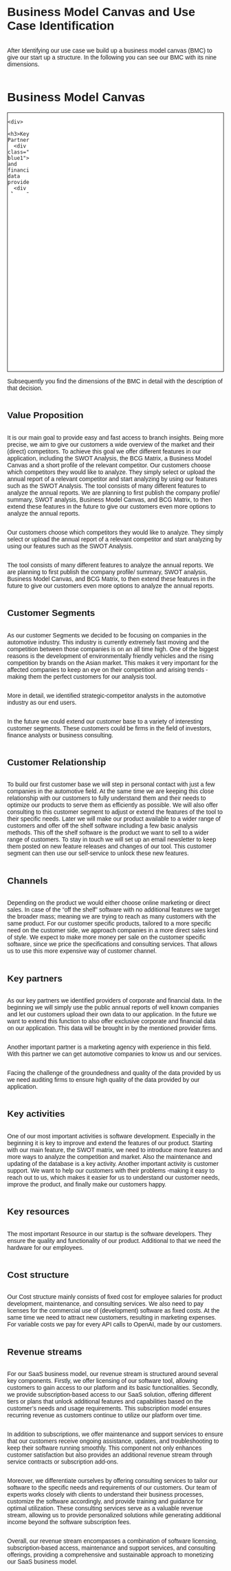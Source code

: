 # Business Model Canvas and Use Case Identification

After Identifying our use case we build up a business model canvas (BMC) to give our start up a structure. In the
following you can see our BMC with its nine dimensions.


<head>
<meta charset="UTF-8">
<meta name="viewport" content="width=device-width, initial-scale=1.0">
<title>Business Model Canvas</title>
<style>
    body {
        display: flex;
        flex-direction: column;
        font-family: sans-serif;
    }

    .wrapper {
        margin: auto;
        max-width: 960px;
        width: 100%;
    }

    .bmc {
        display: grid;
        grid: repeat(3, 200px) / repeat(10, 1fr);
    }

    .bmc,
    .bmc > div {
        border: 1px solid;
        background: #fff;
    }

    .bmc > div {
        display: grid;
        position: relative;
        gap: 10px;
        grid-template-rows: 30px;
        grid-auto-rows: 65px;
        padding: 8px;
    }

    .bmc > div:nth-child(8),
    .bmc > div:nth-child(9) {
        grid: 30px / repeat(5, 1fr);
    }

    .bmc > div:nth-child(8) h3,
    .bmc > div:nth-child(9) h3 {
        grid-column: 1 / -1;
    }


    .bmc > div:nth-child(8) .note,
    .bmc > div:nth-child(9) .note {
        grid-column: span 2;
    }

    .bmc h3 {
        margin: 0;
        font-size: 14px;
        color: #5b5b5b;
    }

    .note {
        padding: 15px;
        background: #F33C61;
        color: #fff;
        font-size: 14px;
        display: flex;
        align-items: center;
        justify-content: center;
        box-shadow: 0 2px 6px 1px rgba(0,0,0,.2);
    }

    .note.blue1 {
        background: #0000FF;
    }

    .note.blue2 {
        background: #0096FF;
    }

    .note.blue3 {
        background: #0047AB;
    }

    .note.blue4 {
        background: #89CFF0;
    }

    .note.blue5 {
        background: #1434A4;
    }

    .note.blue6 {
        background: #3F00FF;
    }

    .note.blue7 {
        background: #000080;
    }

    .note.blue8 {
        background: #0F52BA;
    }

    .note.blue9 {
        background: #0437F2;
    }

    .bmc > div:nth-child(1),
    .bmc > div:nth-child(4),
    .bmc > div:nth-child(7) {
        grid-area: span 2 / span 2;
    }

    .bmc > div:nth-child(2),
    .bmc > div:nth-child(5) {
        grid-column: span 2;
    }

    .bmc > div:nth-child(3) {
        grid-column: 3 / span 2;
        grid-row: 2;
    }

    .bmc > div:nth-child(6) {
        grid-column: 7 / span 2;
        grid-row: 2;
    }

    .bmc > div:nth-child(8),
    .bmc > div:nth-child(9) {
        grid-area: -2 / span 5;
    }
</style>
</head>
<body>

<div class="wrapper">
  <h1>Business Model Canvas</h1>
  <div class="bmc">
    <div>
      <h3>Key Partners</h3>
      <div class="note blue1">Corporate and financial data providers</div>
      <div class="note blue1">Marketing agencies for advertising campaigns</div>
      <div class="note blue1">Auditing firms to ensure data quality</div>
    </div>
    <div>
      <h3>Key Activities</h3>
      <div class="note blue2">Development of the software including new features</div>
      <div class="note blue2">Maintenance and updating of our database</div>
      <div class="note blue2">Customer support</div>
    </div>
    <div>
      <h3>Key Resources</h3>
      <div class="note blue3">Software developer</div>
      <div class="note blue3">Server</div>
      <div class="note blue3">Employee hardware</div>
    </div>
    <div>
      <h3>Value Proposition</h3>
      <div class="note blue4">Quick and easy access to industry insights</div>
      <div class="note blue4">Individual industry and trend evaluations</div>
      <div class="note blue4">Competitor comparison (benchmarking) and trend analysis</div>
      <div class="note blue4">SWOT analysis</div>
      <div class="note blue4">BCG Matrix</div>
      <div class="note blue4">BMC</div>
    </div>
    <div>
      <h3>Customer Relationship</h3>
      <div class="note blue5">E-Mail Newsletter</div>
      <div class="note blue5">Personalized consulting</div>
      <div class="note blue5">Self-service</div>
    </div>
    <div>
      <h3>Channels</h3>
      <div class="note blue6">Online marketing</div>
      <div class="note blue6">Direct sales</div>
    </div>
    <div>
      <h3>Customer Segments</h3>
      <div class="note blue7">Competitive analysts in automotive industry</div>
      <div class="note blue7">Investors</div>
      <div class="note blue7">Financial analysts</div>
      <div class="note blue7">Management consultants</div>
    </div>
    <div>
      <h3>Cost Structure</h3>
      <div class="note blue8">Employee salaries</div>
      <div class="note blue8">Licenses</div>
      <div class="note blue8">Servers</div>
      <div class="note blue8">Marketing expenses</div>
    </div>
    <div>
      <h3>Revenue Streams</h3>
      <div class="note blue9">Licensing of the tool</div>
      <div class="note blue9">Subscriptions</div>
      <div class="note blue9">Maintenance and support</div>
      <div class="note blue9">Consulting Services</div>
    </div>
  </div>
</div>

</body>
</html>


Subsequently you find the dimensions of the BMC in detail with the description of that decision.

## Value Proposition
It is our main goal to provide easy and fast access to branch insights. Being more precise, we aim to give our
customers a wide overview of the market and their (direct) competitors. To achieve this goal we offer different
features in our application, including the SWOT Analysis, the BCG Matrix, a Business Model Canvas and a short profile
of the relevant competitor.
Our customers choose which competitors they would like to analyze. They simply select or upload the annual report of a
relevant competitor and start analyzing by using our features such as the SWOT Analysis.
The tool consists of many different features to analyze the annual reports. We are planning to first publish the
company profile/ summary, SWOT analysis, Business Model Canvas, and BCG Matrix, to then extend these features in the
future to give our customers even more options to analyze the annual reports.

Our customers choose which competitors they would like to analyze. They simply select or upload the annual report of a
relevant competitor and start analyzing by using our features such as the SWOT Analysis.

The tool consists of many different features to analyze the annual reports. We are planning to first publish the
company profile/ summary, SWOT analysis, Business Model Canvas, and BCG Matrix, to then extend these features in the
future to give our customers even more options to analyze the annual reports.


## Customer Segments
As our customer Segments we decided to be focusing on companies in the automotive industry. This industry is currently
extremely fast moving and the competition between those companies is on an all time high. One of the biggest reasons is
the development of environmentally friendly vehicles and the rising competition by brands on the Asian market. This
makes it very important for the affected companies to keep an eye on their competition and arising trends -making them
the perfect customers for our analysis tool.

More in detail, we identified strategic-competitor analysts in the automotive industry as our end users.

In the future we could extend our customer base to a variety of interesting customer segments. These customers could be
firms in the field of investors, finance analysts or business consulting.


## Customer Relationship
To build our first customer base we will step in personal contact with just a few companies in the automotive field. At
the same time we are keeping this close relationship with our customers to fully understand them and their needs to
optimize our products to serve them as efficiently as possible. We will also offer consulting to this customer segment
to adjust or extend the features of the tool to their specific needs.
Later we will make our product available to a wider range of customers and offer off the shelf software including a few
basic analysis methods. This off the shelf software is the product we want to sell to a wider range of customers. To
stay in touch we will set up an email newsletter to keep them posted on new feature releases and changes of our tool.
This customer segment can then use our self-service to unlock these new features.


## Channels
Depending on the product we would either choose online marketing or direct sales. In case of the "off the shelf"
software with no additional features we target the broader mass; meaning we are trying to reach as many customers
with the same product. For our customer specific products, tailored to a more specific need on the customer side, we
approach companies in a more direct sales kind of style. We expect to make more money per sale on the customer specific
software, since we price the specifications and consulting services. That allows us to use this more expensive way of
customer channel.

## Key partners
As our key partners we identified providers of corporate and financial data. In the beginning we will simply use the
public annual reports of well known companies and let our customers upload their own data to our application. In the
future we want to extend this function to also offer exclusive corporate and financial data on our application. This
data will be brought in by the mentioned provider firms.

Another important partner is a marketing agency with experience in this field. With this partner we can get automotive
companies to know us and our services.

Facing the challenge of the groundedness and quality of the data provided by us we need auditing firms to ensure high
quality of the data provided by our application.


## Key activities
One of our most important activities is software development. Especially in the beginning it is key to improve and
extend the features of our product. Starting with our main feature, the SWOT matrix, we need to introduce more features
and more ways to analyze the competition and market.
Also the maintenance and updating of the database is a key activity.
Another important activity is customer support. We want to help our customers with their problems -making it easy to
reach out to us, which makes it easier for us to understand our customer needs, improve the product, and finally make
our customers happy.


## Key resources
The most important Resource in our startup is the software developers. They ensure the quality and functionality of
our product. Additional to that we need the hardware for our employees.

## Cost structure
Our Cost structure mainly consists of  fixed cost for employee salaries for product development, maintenance, and
consulting services. We also need to pay licenses for the commercial use of (development) software as fixed costs. At
the same time we need to attract new customers, resulting in marketing expenses. For variable costs we pay for every API
calls to OpenAI, made by our customers.

## Revenue streams

For our SaaS business model, our revenue stream is structured around several key components. Firstly, we offer
licensing of our software tool, allowing customers to gain access to our platform and its basic functionalities.
Secondly, we provide subscription-based access to our SaaS solution, offering different tiers or plans that unlock
additional features and capabilities based on the customer's needs and usage requirements. This subscription model
ensures recurring revenue as customers continue to utilize our platform over time.

In addition to subscriptions, we offer maintenance and support services to ensure that our customers receive ongoing
assistance, updates, and troubleshooting to keep their software running smoothly. This component not only enhances
customer satisfaction but also provides an additional revenue stream through service contracts or subscription add-ons.

Moreover, we differentiate ourselves by offering consulting services to tailor our software to the specific needs and
requirements of our customers. Our team of experts works closely with clients to understand their business processes,
customize the software accordingly, and provide training and guidance for optimal utilization. These consulting
services serve as a valuable revenue stream, allowing us to provide personalized solutions while generating additional
income beyond the software subscription fees.

Overall, our revenue stream encompasses a combination of software licensing, subscription-based access, maintenance and
support services, and consulting offerings, providing a comprehensive and sustainable approach to monetizing our SaaS
business model.